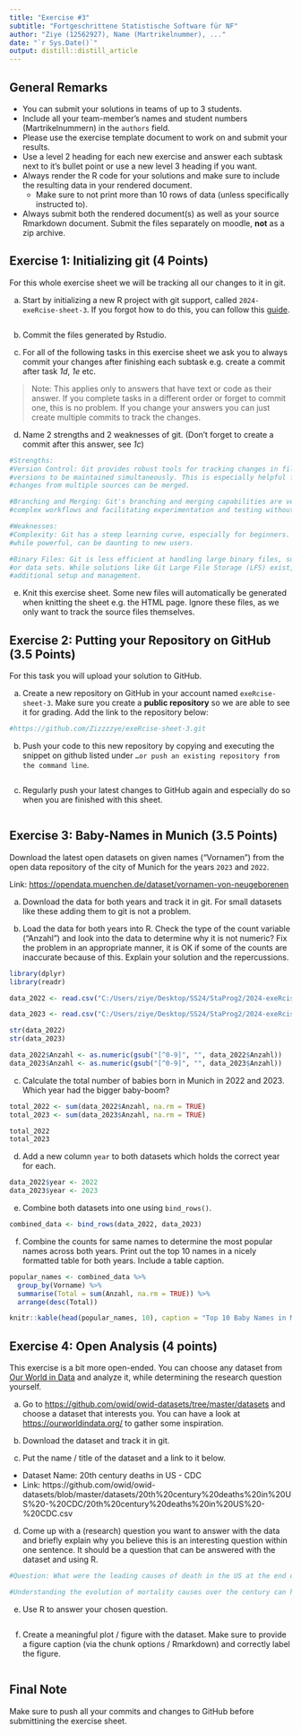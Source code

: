 ```yaml
---
title: "Exercise #3"
subtitle: "Fortgeschrittene Statistische Software für NF"
author: "Ziye (12562927), Name (Martrikelnummer), ..."
date: "`r Sys.Date()`"
output: distill::distill_article
---
```


## General Remarks

-   You can submit your solutions in teams of up to 3 students.
-   Include all your team-member's names and student numbers
    (Martrikelnummern) in the `authors` field.
-   Please use the exercise template document to work on and submit your
    results.
-   Use a level 2 heading for each new exercise and answer each subtask
    next to it's bullet point or use a new level 3 heading if you want.
-   Always render the R code for your solutions and make sure to include
    the resulting data in your rendered document.
    -   Make sure to not print more than 10 rows of data (unless
        specifically instructed to).
-   Always submit both the rendered document(s) as well as your source
    Rmarkdown document. Submit the files separately on moodle, **not**
    as a zip archive.

## Exercise 1: Initializing git (4 Points)

For this whole exercise sheet we will be tracking all our changes to it
in git.

a)  Start by initializing a new R project with git support, called
    `2024-exeRcise-sheet-3`. If you forgot how to do this, you can
    follow this
    [guide](https://malikaihle.github.io/Introduction-RStudio-Git-GitHub/rstudio_project.html).
```r

```
    
b)  Commit the files generated by Rstudio.

c)  For all of the following tasks in this exercise sheet we ask you to
    always commit your changes after finishing each subtask e.g. create
    a commit after task *1d*, *1e* etc.

> Note: This applies only to answers that have text or code as their
> answer. If you complete tasks in a different order or forget to commit
> one, this is no problem. If you change your answers you can just
> create multiple commits to track the changes.

d)  Name 2 strengths and 2 weaknesses of git. (Don't forget to create a
    commit after this answer, see *1c*)
```r
#Strengths:
#Version Control: Git provides robust tools for tracking changes in files, allowing multiple 
#versions to be maintained simultaneously. This is especially helpful for collaboration, as 
#changes from multiple sources can be merged.

#Branching and Merging: Git's branching and merging capabilities are very powerful, enabling 
#complex workflows and facilitating experimentation and testing without affecting the main project.

#Weaknesses:
#Complexity: Git has a steep learning curve, especially for beginners. Its extensive feature set, 
#while powerful, can be daunting to new users.

#Binary Files: Git is less efficient at handling large binary files, such as images 
#or data sets. While solutions like Git Large File Storage (LFS) exist, they require 
#additional setup and management.
```
    
e)  Knit this exercise sheet. Some new files will automatically be
    generated when knitting the sheet e.g. the HTML page. Ignore these
    files, as we only want to track the source files themselves.

## Exercise 2: Putting your Repository on GitHub (3.5 Points)

For this task you will upload your solution to GitHub.

a)  Create a new repository on GitHub in your account named
    `exeRcise-sheet-3`. Make sure you create a **public repository** so
    we are able to see it for grading. Add the link to the repository
    below:
```r
#https://github.com/Zizzzzye/exeRcise-sheet-3.git
```
    
b)  Push your code to this new repository by copying and executing the
    snippet on github listed under
    `…or push an existing repository from the command line`.
```r

```
    
c)  Regularly push your latest changes to GitHub again and especially do
    so when you are finished with this sheet.
```r

```

## Exercise 3: Baby-Names in Munich (3.5 Points)

Download the latest open datasets on given names ("Vornamen") from the
open data repository of the city of Munich for the years `2023` and
`2022`.

Link: <https://opendata.muenchen.de/dataset/vornamen-von-neugeborenen>

a)  Download the data for both years and track it in git. For small
    datasets like these adding them to git is not a problem.

b)  Load the data for both years into R. Check the type of the count
    variable ("Anzahl") and look into the data to determine why it is
    not numeric? Fix the problem in an appropriate manner, it is OK if
    some of the counts are inaccurate because of this. Explain your
    solution and the repercussions.
```r
library(dplyr)
library(readr)

data_2022 <- read.csv("C:/Users/ziye/Desktop/SS24/StaProg2/2024-exeRcise-sheet-3/open_data_portal_2022.csv")

data_2023 <- read.csv("C:/Users/ziye/Desktop/SS24/StaProg2/2024-exeRcise-sheet-3/vornamen-muenchen-2023.csv")

str(data_2022)
str(data_2023)

data_2022$Anzahl <- as.numeric(gsub("[^0-9]", "", data_2022$Anzahl))
data_2023$Anzahl <- as.numeric(gsub("[^0-9]", "", data_2023$Anzahl))

```

c)  Calculate the total number of babies born in Munich in 2022
    and 2023. Which year had the bigger baby-boom?
```r
total_2022 <- sum(data_2022$Anzahl, na.rm = TRUE)
total_2023 <- sum(data_2023$Anzahl, na.rm = TRUE)

total_2022
total_2023
```

d)  Add a new column `year` to both datasets which holds the correct
    year for each.
```r
data_2022$year <- 2022
data_2023$year <- 2023
```

e)  Combine both datasets into one using `bind_rows()`.
```r
combined_data <- bind_rows(data_2022, data_2023)
```


f)  Combine the counts for same names to determine the most popular
    names across both years. Print out the top 10 names in a nicely
    formatted table for both years. Include a table caption.
```r
popular_names <- combined_data %>%
  group_by(Vorname) %>%
  summarise(Total = sum(Anzahl, na.rm = TRUE)) %>%
  arrange(desc(Total))

knitr::kable(head(popular_names, 10), caption = "Top 10 Baby Names in Munich for 2022 and 2023")

```

## Exercise 4: Open Analysis (4 points)

This exercise is a bit more open-ended. You can choose any dataset from
[Our World in Data](https://ourworldindata.org/) and analyze it, while
determining the research question yourself.

a)  Go to <https://github.com/owid/owid-datasets/tree/master/datasets>
    and choose a dataset that interests you. You can have a look at
    <https://ourworldindata.org/> to gather some inspiration.

b)  Download the dataset and track it in git.

c)  Put the name / title of the dataset and a link to it below.

-   Dataset Name: 20th century deaths in US - CDC
-   Link: https://github.com/owid/owid-datasets/blob/master/datasets/20th%20century%20deaths%20in%20US%20-%20CDC/20th%20century%20deaths%20in%20US%20-%20CDC.csv

d)  Come up with a (research) question you want to answer with the data
    and briefly explain why you believe this is an interesting question
    within one sentence. It should be a question that can be answered
    with the dataset and using R.
```r
#Question: What were the leading causes of death in the US at the end of the 20th century, and how #did they change over the decades?

#Understanding the evolution of mortality causes over the century can highlight public health #successes and ongoing challenges, offering insights into the impact of medical advancements and #public health policies.
```
    
e)  Use R to answer your chosen question.
```r


```

f)  Create a meaningful plot / figure with the dataset. Make sure to
    provide a figure caption (via the chunk options / Rmarkdown) and
    correctly label the figure.
```r

```

## Final Note

Make sure to push all your commits and changes to GitHub before
submittining the exercise sheet.
